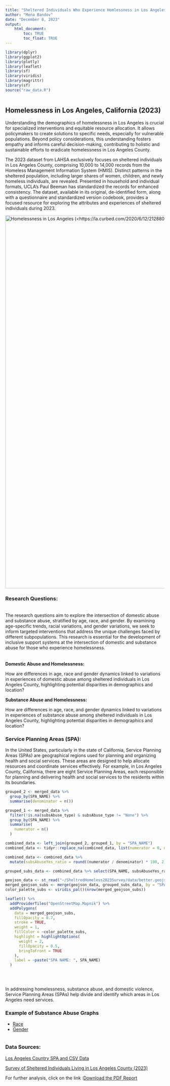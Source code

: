 ```yaml
---
title: "Sheltered Individuals Who Experience Homlessness in Los Angeles County "
author: "Mona Bandov"
date: "December 8, 2023"
output: 
    html_document:
        toc: TRUE
        toc_float: TRUE
---
```


```r
library(dplyr)
library(ggplot2)
library(plotly)
library(leaflet)
library(sf)
library(viridis)
library(magrittr)
library(sf)
source("raw_data.R")



```

## Homelessness in Los Angeles, California (2023)

Understanding the demographics of homelessness in Los Angeles is crucial for specialized interventions and equitable resource allocation. It allows policymakers to create solutions to specific needs, especially for vulnerable populations. Beyond policy considerations, this understanding fosters empathy and informs careful decision-making, contributing to holistic and sustainable efforts to eradicate homelessness in Los Angeles County.

The 2023 dataset from LAHSA exclusively focuses on sheltered individuals in Los Angeles County, comprising 10,000 to 14,000 records from the Homeless Management Information System (HMIS). Distinct patterns in the sheltered population, including larger shares of women, children, and newly homeless individuals, are revealed. Presented in household and individual formats, UCLA's Paul Beeman has standardized the records for enhanced consistency. The dataset, available in its original, de-identified form, along with a questionnaire and standardized version codebook, provides a focused resource for exploring the attributes and experiences of sheltered individuals during 2023.

[![Homelessness in Los Angeles (\<https://la.curbed.com/2020/6/12/21288028/homeless-population-number-los-angeles\>)](images/GettyImages_1207672093.0.jpg){width="1174"}](https://la.curbed.com/2020/6/12/21288028/homeless-population-number-los-angeles)

### Research Questions:

\
The research questions aim to explore the intersection of domestic abuse and substance abuse, stratified by age, race, and gender. By examining age-specific trends, racial variations, and gender variations, we seek to inform targeted interventions that address the unique challenges faced by different subpopulations. This research is essential for the development of inclusive support systems at the intersection of domestic and substance abuse for those who experience homelessness.\
\
\
**Domestic Abuse and Homelessness:**

How are differences in age, race and gender dynamics linked to variations in experiences of domestic abuse among sheltered individuals in Los Angeles County, highlighting potential disparities in demographics and location?

**Substance Abuse and Homelessness:**

How are differences in age, race, and gender dynamics linked to variations in experiences of substance abuse among sheltered individuals in Los Angeles County, highlighting potential disparities in demographics and location?\

### Service Planning Areas (SPA):

In the United States, particularly in the state of California, Service Planning Areas (SPAs) are geographical regions used for planning and organizing health and social services. These areas are designed to help allocate resources and coordinate services effectively. For example, in Los Angeles County, California, there are eight Service Planning Areas, each responsible for planning and delivering health and social services to the residents within its boundaries.

```r

grouped_2 <- merged_data %>%
  group_by(SPA_NAME) %>%
  summarise(denominator = n())

grouped_1 <- merged_data %>%
  filter(!is.na(subsAbuse_type) & subsAbuse_type != "None") %>%
  group_by(SPA_NAME) %>%
  summarise(
    numerator = n()
  )

combined_data <- left_join(grouped_2, grouped_1, by = "SPA_NAME")
combined_data <- tidyr::replace_na(combined_data, list(numerator = 0, denominator = 0))

combined_data <- combined_data %>%
  mutate(subsAbuseYes_ratio = round((numerator / denominator) * 100, 2))

grouped_subs_data <- combined_data %>% select(SPA_NAME, subsAbuseYes_ratio)

geojson_data <- st_read("~/SheltredHomeless2023Survey/data/better.geojson", quiet = TRUE)
merged_geojson_subs <- merge(geojson_data, grouped_subs_data, by = "SPA_NAME", all.x = TRUE)
color_palette_subs <- viridis_pal()(nrow(merged_geojson_subs))

leaflet() %>%
  addProviderTiles("OpenStreetMap.Mapnik") %>%
  addPolygons(
    data = merged_geojson_subs,
    fillOpacity = 0.7,
    stroke = TRUE,
    weight = 1,
    fillColor = ~color_palette_subs,
    highlight = highlightOptions(
      weight = 2,
      fillOpacity = 0.5,
      bringToFront = TRUE
    ),
    label = ~paste("SPA NAME: ", SPA_NAME)
  )



```

<br>

In addressing homelessness, substance abuse, and domestic violence, Service Planning Areas (SPAs) help divide and identify which areas in Los Angeles need services.

### Example of Substance Abuse Graphs

<html lang="en">

<head>

<meta charset="UTF-8">

<meta name="viewport" content="width=device-width, initial-scale=1.0">

<title>Example of Substance Abuse Graphs</title>

```{=html}
<script src="https://cdn.plot.ly/plotly-latest.min.js"></script>
```
```{=html}
<script src="https://code.jquery.com/jquery-3.6.4.min.js"></script>
```
```{=html}
<script src="https://code.jquery.com/ui/1.12.1/jquery-ui.js"></script>
```
```{=html}
<style>
    .tab-content {
      display: none;
    }
  </style>
```
</head>

<body>

::: {#tabs}
<ul>

<li><a href="#Age">Race</a></li>

<li><a href="#Gender">Gender</a></li>

</ul>

::: {#Age .tab-content}
```r
library(plotly)

merged_data$race_nofa <- factor(merged_data$race_nofa)


proportions_substanceAbuse <- merged_data %>%
  filter(!is.na(subsAbuse_type) & subsAbuse_type != "None" & !is.na(race_nofa)) %>%
  group_by(race_nofa) %>%
  summarise(percentage_substanceAbuse = n() / nrow(merged_data) * 100)

fig_substanceAbuse <- plot_ly(proportions_substanceAbuse, labels = ~race_nofa, values = ~percentage_substanceAbuse, type = "pie",
                              textinfo = "label+percent", insidetextorientation = "radial") %>%
  layout(title = list(text = "Substance Abuse Distribution by Race", y = 0.9),
         margin = list(l = 200, r = 100, b = 100, t = 100), 
         legend = list(x = 1.3, y = 0.01))  
fig_substanceAbuse

```

Findings: The analysis of substance abuse prevalence among sheltered individuals in Los Angeles County reveals significant racial disparities. Approximately 60.3% of Whites report experiencing some form of substance abuse, indicating a substantial impact within this racial group. In comparison, 33% of Blacks also report substance abuse.
:::

::: {#Gender .tab-content}
```r

merged_data <- na.omit(merged_data)
substance_abuse_data <- merged_data[merged_data$subsAbuse_type != "None", ]

percentages <- substance_abuse_data %>%
  group_by(male) %>%
  summarise(percentage = n() / nrow(substance_abuse_data) * 100)


ggplot(percentages, aes(x = factor(male), y = percentage, fill = factor(male))) +
  geom_bar(stat = "identity") +
  labs(title = "Gender Distribution Among Individuals Experiencing Substance Abuse",
       x = "Gender",
       y = "Percentage",
       fill = "Gender") +
  scale_fill_manual(values = c("0" = "purple", "1" = "darkgreen"),
                    name = "Gender",
                    labels = c("Female", "Male")) +
  geom_text(aes(label = paste0(round(percentage), "%")),
            position = position_stack(vjust = 0.5),
            size = 3) + 
  scale_x_discrete(labels = c("0" = "Female", "1" = "Male"))

```

Findings: The analysis of substance abuse among sheltered individuals in Los Angeles County shows a gender disparity. Of those experiencing substance abuse, 69% identify as male, while 31% identify as female.
:::
:::

```         
```

```{=html}
<script>

  function showTab(tabId) {
    $(".tab-content").hide();
    $(tabId).show();
  }

  $(function () {
    $("#tabs").tabs();
  });

  Plotly.newPlot('plot1', [{
    x: [1, 2, 3],
    y: [10, 11, 12],
    type: 'bar'
  }]);

  Plotly.newPlot('plot2', [{
    x: [1, 2, 3],
    y: [20, 21, 22],
    type: 'bar'
  }]);

  Plotly.newPlot('plot3', [{
    x: [1, 2, 3],
    y: [30, 31, 32],
    type: 'pie'
  }]);

</script>
```
</body>

</html>

### Data Sources:

[Los Angeles Country SPA and CSV Data](https://hub.arcgis.com/datasets/e9134f735c0c473d8156f4703a687ce9/explore?location=33.954160%2C-118.298576%2C9.56)

[Survey of Sheltered Individuals Living in Los Angeles County (2023)](https://economicrt.org/publication/los-angeles-county-homeless-count-data-library/)

For further analysis, click on the link :[Download the PDF Report](Survey_Data_2023.pdf)


